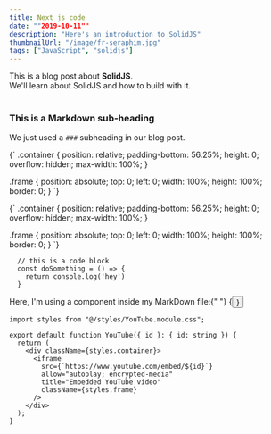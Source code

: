 ```yaml
---
title: Next js code
date: ""2019-10-11""
description: "Here's an introduction to SolidJS"
thumbnailUrl: "/image/fr-seraphim.jpg"
tags: ["JavaScript", "solidjs"]
---
```


<div>
  This is a blog post about <strong>SolidJS</strong>. <br />
  We'll learn about SolidJS and how to build with it.
</div>

<br />

### This is a Markdown sub-heading

We just used a `###` subheading in our blog post.

<SyntaxHighlighter language="javascript">
  {`
    .container {
  position: relative;
  padding-bottom: 56.25%;
  height: 0;
  overflow: hidden;
  max-width: 100%;
}

.frame {
position: absolute;
top: 0;
left: 0;
width: 100%;
height: 100%;
border: 0;
}
`}

</SyntaxHighlighter>
<SyntaxHighlighter language="javascript">
  {`
    .container {
  position: relative;
  padding-bottom: 56.25%;
  height: 0;
  overflow: hidden;
  max-width: 100%;
}

.frame {
position: absolute;
top: 0;
left: 0;
width: 100%;
height: 100%;
border: 0;
}
`}

</SyntaxHighlighter>

```
  // this is a code block
  const doSomething = () => {
    return console.log('hey')
  }
```

<div>
  Here, I'm using a component inside my MarkDown file:{" "}
  {<Button text={"Click me"} />}
</div>

```
import styles from "@/styles/YouTube.module.css";

export default function YouTube({ id }: { id: string }) {
  return (
    <div className={styles.container}>
      <iframe
        src={`https://www.youtube.com/embed/${id}`}
        allow="autoplay; encrypted-media"
        title="Embedded YouTube video"
        className={styles.frame}
      />
    </div>
  );
}
```
